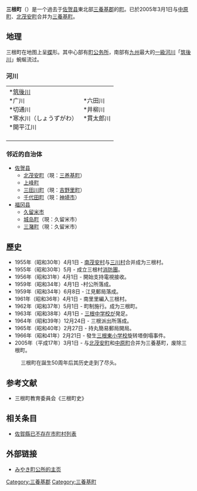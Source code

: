 {{日本町村 (廢除)
| 自治體名 = 三根
| 町村 = 町
| 圖像 = 
| 圖像說明 = 
| 日文原名 = 三根町
| 平假名 = みねちょう
| 羅馬字拼音 = Mine-chō
| 地圖 = 
| 廢除時間 = 2005年3月1日
| 廢除理由 = 新設合併
| 廢除時處置 = [[北茂安町|北茂安町]]、[[中原町_(佐賀県)|中原町]]、'''三根町'''→[[三養基町|三養基町]]|
| 現在自治體 = 三養基町
| 都道府縣 = 佐賀縣
| 支廳 = 
| 郡 = 三養基郡
| 編號 = 41344-5
| 自治體 = [[北茂安町|北茂安町]]、[[上峰町|上峰町]]、[[三田川町|三田川町]]、[[千代田町_(佐賀縣)|千代田町]]、[[久留米市|久留米市]]、[[城島町|城島町]]、[[三潴町|三潴町]]
| 面積 = 16.37
| 邊界未定 = 
| 人口 = 7,361
| 人口密度 = 
| 統計時間 = 2003年
| 經度 = 
| 緯度 = 
| 町村章 = 
| 町村章說明 = 
| 樹 = [[全缘冬青|全缘冬青]]
| 花 = [[美人蕉|美人蕉]]
| 鳥 = 
| 其他象徵物 = 
| 其他象徵 = 
| 郵遞區號 = 840-1106
| 所在地 = 三養基郡三根町市武1381
| 電話號碼 = 
| 外部連結 = 
| 註記 = 
|}}

'''三根町'''（{{jpn|j=三根町|hg=みねちょう|rm=Mine chō|f=y}}）是一个過去于[[佐贺县|佐贺县]]東北部[[三養基郡|三養基郡]]的[[町|町]]。已於2005年3月1日与[[中原町_(佐贺县)|中原町]]、[[北茂安町|北茂安町]]合并为[[三養基町|三養基町]]。

== 地理 ==
<!--[[画像:Tenkenji-Miyaki.JPG|thumb]]より筑紫平野の一部を形成する旧三根町の景色]]
[[画像:Tenkenji-B.Shimoda.JPG|thumb]]より[[筑後川|筑後川]]下流方面を望む。]]-->
三根町在地图上呈[[蝶|蝶]]形。其中心部有[[町|町]][[地方政府大楼|公务所]]，南部有[[九州_(日本)|九州]]最大的[[一級水系|一級河川]]「[[筑後川|筑後川]]」蜿蜒流过。<!--この川が、[[福冈县|福冈县]]との県境となっている。此外，还有[[筑紫平原|筑紫平原]]、[[佐贺平原|佐贺平原]]等典型的[[冲积平原|冲积平原]]。-->

=== 河川 ===
{|
|-
| valign=top|
;*[[筑後川|筑後川]]
;*广川
;*切通川
;*寒水川（しょうずがわ）
;*開平江川
| valign=top|
;*六田川
;*井柳川
;*貫太郎川
|-
|}

<!--其他还有多くの[[クリーク|クリーク]]が存在するエリアである。-->

===邻近的自治体 ===
* [[佐贺县|佐贺县]]
** [[北茂安町|北茂安町]]（現：[[三养基町|三养基町]]）
** [[上峰町|上峰町]]
** [[三田川町|三田川町]]（現：[[吉野里町|吉野里町]]）
** [[千代田町_(佐贺县)|千代田町]]（現：[[神埼市|神埼市]]）
* [[福冈县|福冈县]]
** [[久留米市|久留米市]]
** [[城岛町|城岛町]]（現：久留米市）
** [[三潴町|三潴町]]（現：久留米市）

== 歷史 ==
*1955年（昭和30年）4月1日 - [[南茂安村|南茂安村]]与[[三川村(佐贺县)|三川村]]合并成为三根村。
*1955年（昭和30年）5月 - 成立三根村[[消防團|消防團]]。
*1956年（昭和31年）4月1日 - 開始支持電視接收。
*1959年（昭和34年）4月1日 -村公所落成。
*1959年（昭和34年）6月8日 - 江見郵局落成。
*1961年（昭和36年）4月1日 - 南里里編入三根村。
*1962年（昭和37年）5月1日 - 町制施行。成为三根町。
*1963年（昭和38年）4月1日 - [[みやき町立三根中学校|三根中学校]]が発足。
*1964年（昭和39年）12月24日 - 三根派出所落成。
*1965年（昭和40年）2月27日 - 持丸簡易郵局開局。
*1966年（昭和41年）2月21日 - 發生[[みやき町立三根東小学校|三根東小学校]]旋转塔倒塌事件。
*2005年（平成17年）3月1日 - 与[[北茂安町|北茂安町]]和[[中原町_(佐贺县)|中原町]]合并为三養基町，废除三根町。
:三根町在誕生50周年后其历史走到了尽头。

== 参考文献 ==
*三根町教育委員会《三根町史》

== 相关条目 ==
* [[佐賀縣已不存在市町村列表|佐賀縣已不存在市町村列表]]

== 外部链接 ==
* [http://www.town.miyaki.lg.jp/ みやき町公所的主页]{{Wayback|url=http://www.town.miyaki.lg.jp/ |date=20130705183040 }}

<!--
{{Authority control}}
[[Category:みやき町|旧みね]]-->

[[Category:三養基郡|Category:三養基郡]]
[[Category:三養基町|Category:三養基町]]